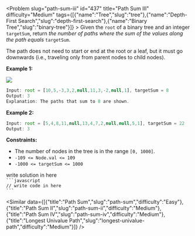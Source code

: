 
<Problem slug="path-sum-iii" id="437" title="Path Sum III" difficulty="Medium" tags={[{"name":"Tree","slug":"tree"},{"name":"Depth-First Search","slug":"depth-first-search"},{"name":"Binary Tree","slug":"binary-tree"}]} >
    Given the `root` of a binary tree and an integer `targetSum`, return _the number of paths where the sum of the values along the path equals_ `targetSum`.

The path does not need to start or end at the root or a leaf, but it must go downwards (i.e., traveling only from parent nodes to child nodes).

**Example 1:**

![](https://assets.leetcode.com/uploads/2021/04/09/pathsum3-1-tree.jpg)
```javascript 
Input: root = [10,5,-3,3,2,null,11,3,-2,null,1], targetSum = 8
Output: 3
Explanation: The paths that sum to 8 are shown.

```

**Example 2:**

```javascript 
Input: root = [5,4,8,11,null,13,4,7,2,null,null,5,1], targetSum = 22
Output: 3

```

**Constraints:**

*   The number of nodes in the tree is in the range `[0, 1000]`.
*   `-109 <= Node.val <= 109`
*   `-1000 <= targetSum <= 1000`
</Problem >

<Solution>
write solution in here
</Solution>

<Code>
```javascript
// write code in here
```
</Code>

<Similar data={[{"title":"Path Sum","slug":"path-sum","difficulty":"Easy"},{"title":"Path Sum II","slug":"path-sum-ii","difficulty":"Medium"},{"title":"Path Sum IV","slug":"path-sum-iv","difficulty":"Medium"},{"title":"Longest Univalue Path","slug":"longest-univalue-path","difficulty":"Medium"}]} />
